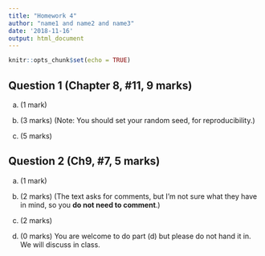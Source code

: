 ```yaml
---
title: "Homework 4"
author: "name1 and name2 and name3"
date: '2018-11-16'
output: html_document
---
```


```r
knitr::opts_chunk$set(echo = TRUE)
```


## Question 1 (Chapter 8, #11, 9 marks)


(a) (1 mark)

(b) (3 marks)
(Note: You should set your random seed, for reproducibility.)


(c) (5 marks)


## Question 2 (Ch9, #7, 5 marks)

(a) (1 mark)

(b) (2 marks) (The text asks for comments, but 
I'm not sure what they have in mind, so you **do not need to comment**.)

(c) (2 marks)

(d) (0 marks) You are welcome to do part (d) but please do not
hand it in. We will discuss in class.
